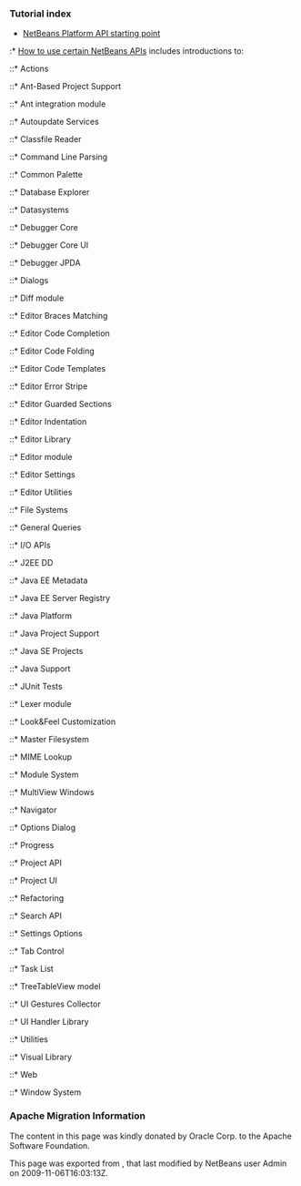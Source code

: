 <!--

    Licensed to the Apache Software Foundation (ASF) under one
    or more contributor license agreements.  See the NOTICE file
    distributed with this work for additional information
    regarding copyright ownership.  The ASF licenses this file
    to you under the Apache License, Version 2.0 (the
    "License"); you may not use this file except in compliance
    with the License.  You may obtain a copy of the License at

      http://www.apache.org/licenses/LICENSE-2.0

    Unless required by applicable law or agreed to in writing,
    software distributed under the License is distributed on an
    "AS IS" BASIS, WITHOUT WARRANTIES OR CONDITIONS OF ANY
    KIND, either express or implied.  See the License for the
    specific language governing permissions and limitations
    under the License.

-->

===Tutorial index===

* [http://bits.netbeans.org/dev/javadoc/index.html NetBeans Platform API starting point]
:* [http://bits.netbeans.org/dev/javadoc/usecases.html How to use certain NetBeans APIs] includes introductions to:
::* Actions
::* Ant-Based Project Support
::* Ant integration module
::* Autoupdate Services
::* Classfile Reader
::* Command Line Parsing
::* Common Palette
::* Database Explorer
::* Datasystems
::* Debugger Core
::* Debugger Core UI
::* Debugger JPDA
::* Dialogs
::* Diff module
::* Editor Braces Matching
::* Editor Code Completion
::* Editor Code Folding
::* Editor Code Templates
::* Editor Error Stripe
::* Editor Guarded Sections
::* Editor Indentation
::* Editor Library
::* Editor module
::* Editor Settings
::* Editor Utilities
::* File Systems
::* General Queries
::* I/O APIs
::* J2EE DD
::* Java EE Metadata
::* Java EE Server Registry
::* Java Platform
::* Java Project Support
::* Java SE Projects
::* Java Support
::* JUnit Tests
::* Lexer module
::* Look&Feel Customization
::* Master Filesystem
::* MIME Lookup
::* Module System
::* MultiView Windows
::* Navigator
::* Options Dialog
::* Progress
::* Project API
::* Project UI
::* Refactoring
::* Search API
::* Settings Options
::* Tab Control
::* Task List
::* TreeTableView model
::* UI Gestures Collector
::* UI Handler Library
::* Utilities
::* Visual Library
::* Web
::* Window System

===Apache Migration Information===

The content in this page was kindly donated by Oracle Corp. to the
Apache Software Foundation.

This page was exported from , 
that last modified by NetBeans user Admin 
on 2009-11-06T16:03:13Z.

